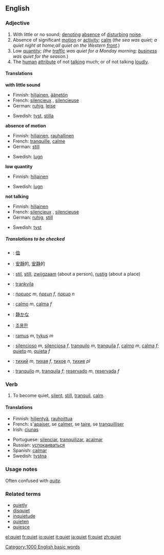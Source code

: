 ==English==

{{rank|beside|worth|please|697|quiet|exclaimed|regard|married}}

===Adjective===
{{en-ad2|'''quiet'''|'''[[quieter]]'''|'''[[quietest]]'''}}
# With little or no sound; [[denote|denoting]] [[absence]] of [[disturb]]ing [[noise]].
# Absence of significant [[motion]] or [[activity]]; [[calm]] (''the sea was quiet; a quiet night at home;all quiet on the Western [[front]].'')
# Low [[quantity]]; ''(the [[traffic]] was quiet for a Monday morning; [[business]] was quiet for the season.'')
# The [[human]] [[attribute]] of not [[talk]]ing much; or of not talking [[loud]]ly.

====Translations====

'''with little sound'''
{{top}}
*Finnish: [[hiljainen]], [[äänetön]]
*French: [[silencieux]] {{m}}, [[silencieuse]] {{f}}
*German: [[ruhig]], [[leise]]
{{mid}}
*Swedish: [[tyst]], [[stilla]]
{{bottom}}

'''absence of motion'''
{{top}}
*Finnish: [[hiljainen]], [[rauhallinen]]
*French: [[tranquille]], [[calme]]
*German: [[still]]
{{mid}}
*Swedish: [[lugn]]
{{bottom}}

'''low quantity'''
{{top}}
*Finnish: [[hiljainen]]
{{mid}}
*Swedish: [[lugn]]
{{bottom}}

'''not talking'''
{{top}}
*Finnish: [[hiljainen]]
*French: [[silencieux]] {{m}}, [[silencieuse]] {{f}}
*German: [[ruhig]], [[still]]
{{mid}}
*Swedish: [[tyst]]
{{bottom}}

=====Translations to be checked=====
{{checktrans}}
*{{ttbc|CJK Characters}}: [[侐]]
*{{ttbc|Chinese}}: [[安靜]]的, [[安静]]的
*{{ttbc|Dutch}}: [[stil]], [[still]], [[zwijgzaam]] (about a person), [[rustig]] (about a place)
*{{ttbc|Esperanto}}: [[trankvila]]
*{{ttbc|Greek}}: [[ήρεμος]] ''m'', [[ήρεμη]] ''f'', [[ήρεμο]] ''n''
*{{ttbc|Italian}}: [[calmo]] ''m'', [[calma]] ''f''
*{{ttbc|Japanese}}: [[静か]]な
*{{ttbc|Korean}}: [[조용한]]
*{{ttbc|Lithuanian}}: [[ramus]] ''m'', [[tykus]] ''m''
*{{ttbc|Portuguese}}: [[silencioso]] ''m'', [[silenciosa]] ''f'', [[tranquilo]] ''m'', [[tranquila]] ''f'', [[calmo]] ''m'', [[calma]] ''f''; [[quieto]] ''m'', [[quieta]] ''f''
*{{ttbc|Russian}}: [[тихий]] ''m'', [[тихая]] ''f'', [[тихое]] ''n'', [[тихие]] ''pl''
*{{ttbc|Spanish}}: [[tranquilo]] ''m'', [[tranquila]] ''f''; [[reservado]] ''m'', [[reservada]] ''f''

===Verb===
{{en-verb|quiet|quiets|quieted|quieting}}

# To become quiet, [[silent]], [[still]], [[tranquil]], [[calm]].

====Translations====
{{top}}
*Finnish: [[hiljentyä]], [[rauhoittua]]
*French: s'[[apaiser]], se [[calmer]], se [[taire]], se [[tranquilliser]]
*Irish: [[ciunas]]
{{mid}}
*Portuguese: [[silenciar]], [[tranquilizar]], [[acalmar]]
*Russian: [[успокаиваться]]
*Spanish: [[calmar]]
*Swedish: [[tystna]]
{{bottom}}

===Usage notes===
Often confused with ''[[quite]]''.

===Related terms===
*[[quietly]]
*[[disquiet]]
*[[inquietude]]
*[[quieten]]
*[[quiesce]]

[[Category:1000 English basic words]]

[[el:quiet]]
[[fr:quiet]]
[[io:quiet]]
[[it:quiet]]
[[ja:quiet]]
[[fi:quiet]]
[[zh:quiet]]